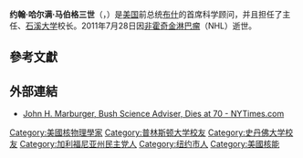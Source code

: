 {{Infobox Officeholder
|name        = 約翰·馬伯格
|image       = John Marburger official portrait.jpg
|imagesize   = 
|office      = {{Link-en|白宮科技政策辦公室|Office of Science and Technology Policy|白宮科技政策辦公室主任}}
|president   = [[喬治·沃克·布希|喬治·沃克·布希]]
|term_start  = 2001年
|term_end    = 2009年
|predecessor = {{Link-en|尼爾·法蘭西斯·蘭|Neal Francis Lane}}
|successor   = {{Link-en|約翰·霍德倫|John Holdren}}
|birth_date  = {{birth date|1941|2|8}}
|birth_place = 美國紐約州[[史泰登島|史泰登島]]
|death_date  = {{death date and age|2011|7|28|1941|2|8}}
|death_place = 美國紐約州[[傑佛遜港_(紐約州)|傑佛遜港]]
|party       = [[民主黨_(美國)|民主黨]]<ref name="nytobit">{{cite news|author=Paul Vitello|url=http://www.nytimes.com/2011/07/30/us/30marburger.html|title=John H. Marburger, Bush Science Adviser, Dies at 70|work=''[[紐約時報|The New York Times]]''|language=en|date=2011-07-29|accessdate=2013-08-18|archive-date=2020-11-11|archive-url=https://web.archive.org/web/20201111215300/http://www.nytimes.com/2011/07/30/us/30marburger.html|dead-url=no}}</ref>
|alma_mater  = [[普林斯頓大學|普林斯頓大學]]<br />[[哈佛大學|哈佛大學]]
}}
'''约翰·哈尔满·马伯格三世'''（{{lang|en|John Harmen Marburger, III}}，{{bd|1941年|2月8日|2011年|7月28日|catIdx=Marburger}}）是[[美国|美国]]前总统[[乔治·沃克·布什|布什]]的首席科学顾问，并且担任了{{Link-en|白宮科技政策辦公室|Office of Science and Technology Policy}}主任、[[石溪大学|石溪大学]]校长。2011年7月28日因[[非霍奇金淋巴瘤|非霍奇金淋巴瘤]]（NHL）逝世。

== 參考文獻 ==
{{reflist}}

== 外部連結 ==
*[http://www.nytimes.com/2011/07/30/us/30marburger.html?_r=1&ref=deathsobituaries John H. Marburger, Bush Science Adviser, Dies at 70 - NYTimes.com] {{Wayback|url=http://www.nytimes.com/2011/07/30/us/30marburger.html?_r=1&ref=deathsobituaries |date=20190613092023 }}

{{US-scientist-stub}}
{{Authority control}}
{{DEFAULTSORT:Marburger, John}}
[[Category:美國核物理學家|Category:美國核物理學家]]
[[Category:普林斯顿大学校友|Category:普林斯顿大学校友]]
[[Category:史丹佛大学校友|Category:史丹佛大学校友]]
[[Category:加利福尼亚州民主党人|Category:加利福尼亚州民主党人]]
[[Category:纽约市人|Category:纽约市人]]
[[Category:美國核能|Category:美國核能]]